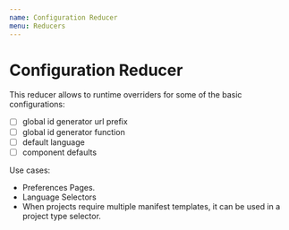 ```yaml
---
name: Configuration Reducer
menu: Reducers
---
```


# Configuration Reducer

This reducer allows to runtime overriders for some of the basic configurations:

- [ ] global id generator url prefix
- [ ] global id generator function
- [ ] default language
- [ ] component defaults

Use cases:
- Preferences Pages.
- Language Selectors
- When projects require multiple manifest templates, it can be used in a project type selector.

